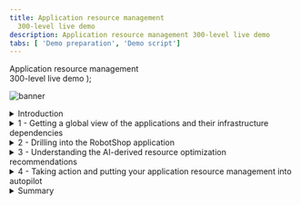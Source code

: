 ```yaml
---
title: Application resource management
  300-level live demo
description: Application resource management 300-level live demo
tabs: [ 'Demo preparation', 'Demo script']
---
```


  <span>
    Application resource management<br/> 300-level live demo
  </span> );

![banner](./images/ARM-GitHub-script-banner-12-15-21.jpg)

<span id="top"></span>

<details>
<summary>Introduction</summary>
<br/>

In this growing digital economy, the application is the business. Application performance, therefore, is one of highest CIO priorities.

<br/>

Home Robots Inc is a fully digital company selling innovative "household chores" robots globally via its RobotShop online marketplace. Clients browse and purchase through RobotShop's microservices-based cloud native app. Spot promotions and other marketing events, however, generate unpredictable load patterns. The result? Poor application performance and bad customer experiences. Without full stack visibility, IT Ops teams tend to either over or under provision resources based on best-guesses - which is highly inefficient, very costly and risky.

<br/>

In this demo, I'll show you how IBM Turbonomic, a solution based on Application Resource Management, helps RobotShop's SREs and IT Ops teams proactively assure application performance and operational efficiency across their mission critical deployments. We will:

<br/>
• See how Turbonomic stitches together a full-stack view from business applications to their supporting infrastructure <br/>
• Examine the resource optimization recommendations generated by AI-based platform analytics <br/>
• Demonstrate how to automate execution of platform-derived 'Actions' <br/>

<br/>

Let's get started!

<br/>

**Note**: This demo will be focus on application resource management in private clouds. A different demo will illustrate application resource management as it pertains to public clouds. 

<br/>

**[Go to top](#top)**

</details>

<details>

<summary>1 - Getting a global view of the applications and their infrastructure dependencies</summary>

<br/>

| **1.1** | **Ingesting data from observability platforms and other sources** |
| :--- | :--- |
| **Narration** | Turbonomic requires configuration and operational performance data to make resource optimization recommendations. The more data the better.<br/><br/>RobotShop is being observed by Instana. Turbonomic ingests data from Instana and builds a common data model to 'stitch' together a graphical view of the application-to-resource dependencies. This is called the 'Supply Chain'. |
| **Action** &nbsp; 1.1.1 | Click **Settings** (1) and select **Target Configurations** (2). Select **Instana** (3). <br/> <br/> <img src="https://raw.githubusercontent.com/ibm-garage-tsa/platinum-demos/master/src/pages/300-watson-aiops-application-resource-management/images/target-configurations.jpg" width="500" /> |

| **1.2** | **Examine the global supply chain** |
| :--- | :--- |
| **Narration** | The global supply chain models the dynamic relationships from the managed application, across the dependent infrastructure layers. |
| **Action** &nbsp; 1.2.1 | Log in to the Turbonomic instance and click the home **On** button. <br/><br/><img src="https://raw.githubusercontent.com/ibm-garage-tsa/platinum-demos/master/src/pages/300-watson-aiops-application-resource-management/images/global-supply-chain-6.jpg" width="800" /> |
| **Action** &nbsp; 1.2.2 | Hover over the **Business Application** entity (1), which shows the **business applications** that Turbonomic is aware of. The color of each circle reflects the current health of the entities: red represents performance recommendations, yellow represents efficiency recommendations, and green is healthy. |
| **Action** &nbsp; 1.2.3 | Hover over the **Business Transaction** entity (2), which shows logical business functions that an end-user would execute (such as a purchase or add-to-cart). Business applications are composed of these business transactions. |
| **Action** &nbsp; 1.2.4 | Hover over the **Service** entity (3). A service is basically a REST endpoint, and transactions use the services. |
| **Action** &nbsp; 1.2.5 | Hover over the **Application Component** entity (4). Services are hosted and executed in an Application component, like a JVM.
| **Action** &nbsp; 1.2.6 | Hover over the **Container** (5). Application components run on a container platform like Kubernetes. |
| **Action** &nbsp; 1.2.7 | Hover over the **Virtual Machine** entity (6). Application platforms are hosted in virtualized environments like vSphere. |

| **1.3** | **Explore the Top Business Applications** |
| :--- | :--- |
| **Narration** | Turbonomic displays the applications in order of risk. |
| **Action** &nbsp; 1.3.1 | Click the **Business Applications** entity. <br/><br/> <img src="https://raw.githubusercontent.com/ibm-garage-tsa/platinum-demos/master/src/pages/300-watson-aiops-application-resource-management/images/RobotShop-SLO-Violation-5.jpg" width="800" /> |
| **Narration** | We see that RobotShop currently has SLO violations - response time is up and service levels are below expectations.<br/><br/>The Application Resource Health bar indicates that there are some critical performance issues as well as some areas to improve efficiency.<br/><br/>The Actions button will enable you to take the recommended actions directly from Turbonomic.

<br/>

**[Go to top](#top)**

</details>

<details>

<summary>2 - Drilling into the RobotShop application</summary>

<br/>

| **2.1** | **Examine RobotShop resource dependencies** |
| :--- | :--- |
| **Narration** | Now that we have a broad understanding of the global view, let's examine the health of RobotShop. This is called 'scoping'. |
| **Action** &nbsp; 2.1.1 | Click the **RobotShop** link to scope to RobotShop.<br/><br/> <img src="https://raw.githubusercontent.com/ibm-garage-tsa/platinum-demos/master/src/pages/300-watson-aiops-application-resource-management/images/2021-12-16_23-44-25.png" width="800" /> |
| **Action** &nbsp; 2.1.2 | Notice that we are scoped to RobotShop, with data coming from Instana. <br/><br/> <img src="https://raw.githubusercontent.com/ibm-garage-tsa/platinum-demos/master/src/pages/300-watson-aiops-application-resource-management/images/RobotShop-Supply-Chain.jpg" width="800" /> |
| **Narration** | The supply chain is scoped to RobotShop, and the charts provide a quick view of RobotShop's overall operating health.<br/><br/>Since RobotShop is a Kubernetes-based cloud native application, all the entities in the supply chain are specific to a container infrastructure. |
| **Action** &nbsp; 2.1.3 | On the **Pending Actions** chart, click **Show All**.<br/> <br/> <img src="https://raw.githubusercontent.com/ibm-garage-tsa/platinum-demos/master/src/pages/300-watson-aiops-application-resource-management/images/pending-actions-show-all-6.png" width="800" /> |
| **Narration** | The Turbonomic engine performs an ongoing holistic analysis of the environment, generating actions that you can take to resolve and avoid emerging problems. <br/><br/>Here we can see container resize actions, categorized as performance and efficiency actions. These are displayed for you to either investigate further or execute directly.<br/><br/>Container resize up actions are typically performance-centric actions that are driven to resolve an underlying resource congestion issue. Container resize down actions are typically efficiency-centric actions that are pointing to a resource optimization opportunity, likely a consequence of resource over-provisioning. |
| **Action** &nbsp; 2.1.4 | On the **Action Center** panel, select **Workload Controller** and click **Details**. <br/> <br/> <img src="https://raw.githubusercontent.com/ibm-garage-tsa/platinum-demos/master/src/pages/300-watson-aiops-application-resource-management/images/RobotShop-Performance-Action-click-DETAILS.jpg" width="800" /> |

<br/>

**[Go to top](#top)**

</details>

<details>

<summary>3 - Understanding the AI-derived resource optimization recommendations </summary>

<br/>

| **3.1** | **Analyze a RobotShop performance recommendation** |
| :--- | :--- |
| **Narration** | Let's explore one of the performance recommendations in more detail. |
| **Action** &nbsp; 3.1.1 | On the **Action Details** page, click **Expand Details** to inspect the rationale behind the recommendations.<br/> <br/><img src="https://raw.githubusercontent.com/ibm-garage-tsa/platinum-demos/master/src/pages/300-watson-aiops-application-resource-management/images/Expand-Performance-Action-Details.png" width="800" /> |
| **Narration** | The graphs show an imminent congestion for the RobotShop card pod, based on the a percentile analysis from the last 30 days observation period. A recommendation to upsize the existing memory from 100 MB to 228 MB is made. The analysis also shows that if this action is taken, it will result in a reduction of memory utilization from 82% to 36%. This memory upsizing will mitigate the detected risk of contention for memory resources. |
| **Action** &nbsp; 3.1.2 | Review the performance action details.<br/> <br/> <img src="https://raw.githubusercontent.com/ibm-garage-tsa/platinum-demos/master/src/pages/300-watson-aiops-application-resource-management/images/performance-action-details.png" width="800" /> |
| **Action** &nbsp; 3.1.3 | Review the analytics.<br/> <br/> <img src="https://raw.githubusercontent.com/ibm-garage-tsa/platinum-demos/master/src/pages/300-watson-aiops-application-resource-management/images/performance-action-details-2.png" width="800" /> |

| **3.2** | **Analyze a RobotShop Efficiency recommendation** |
| :--- | :--- |
| **Narration** | When the architect initially does sizing, the values are based on best guesses and taking a safer path - typically resulting in the over-provisioning of resources. There is often opportunity to reclaim unused expensive resources and save costs.<br/><br/> Based on resource analysis of the RobotShop rabbitmq service, we can see that memory is over-provisioned and can be reduced. An Efficiency recommendation is made to reduce the memory of the pod from 512 MB to 384 MB. The downsizing will improve memory utilization without impacting overall service performance.<br/><br/>CPU, on the other hand, is potentially risky at 90% utilization level. The CPU congestion can result in a performance degradation of this service. A recommendation is also made to double the CPU capacity of the RobotShop rabbitmq container. |
| **Action** &nbsp; 3.2.1 | On the **Action Center** panel, select **rabbitmq**. Click **Details**.<br/><br/> <img src="https://raw.githubusercontent.com/ibm-garage-tsa/platinum-demos/master/src/pages/300-watson-aiops-application-resource-management/images/rabbitmq-overprovisioning-1.jpg" width="800" /> <br/><img src="https://raw.githubusercontent.com/ibm-garage-tsa/platinum-demos/master/src/pages/300-watson-aiops-application-resource-management/images/rabbitmq-overprovisioning-2.jpg" width="800" /> |

| **3.3** | **Analyze a workload consolidation recommendation** |
| :--- | :--- |
| **Narration** | The performance of a service depends on the availability of compute resources to the encapsulating pod. The pod runs on a node, so the performance and efficiency of the node matters. We will see how Turbonomic intelligently and proactively redistributes workloads in real time to better optimize the full stack. |
| **Action** &nbsp; 3.3.1 | On the **RobotShop** supply chain, click **Namespace**.<br/> <br/> <img src="https://raw.githubusercontent.com/ibm-garage-tsa/platinum-demos/master/src/pages/300-watson-aiops-application-resource-management/images/RobotShop-Namespace.png" width="500" />
| **Narration** | A Namespace is a logical pool of resources that manages workloads based on specific requirements or business needs. The Capacity and Usage chart provides a quick view into quotas set on this cluster, and the relative utilization of the resources. These quotas serve as the guardrails when making container sizing decisions. The Top Services chart shows that the RobotShop rabbitmq service can benefit from some performance and efficiency actions. |
| **Action** &nbsp; 3.3.2 | On the **Service-robot-shop/rabbitmq** row, click **Actions**.<br/><br/>  <img src="https://raw.githubusercontent.com/ibm-garage-tsa/platinum-demos/master/src/pages/300-watson-aiops-application-resource-management/images/RabbitMQ-Actions-Click.png" width="800" /> |
| **Action** &nbsp; 3.3.3 | .<br/><br/> <img src="https://raw.githubusercontent.com/ibm-garage-tsa/platinum-demos/master/src/pages/300-watson-aiops-application-resource-management/images/action-center.png" width="800" /> |

action-center.png

| **Action** &nbsp; 3.3.4 | On the **Action Center** panel, under **Move**, select **Container Pods**, then **robotshop/rabbitmq** under **Move Actions**. Click **Details**.<br/> <br/> <img src="https://raw.githubusercontent.com/ibm-garage-tsa/platinum-demos/master/src/pages/300-watson-aiops-application-resource-management/images/rabbitmq-Action-Details-1.pending" width="800" /> |
| **Narration** | The RobotShop rabbitmq service is a queueing service hosting the RabbitMQ server. Turbonomic analysis indicates that the worker node currently hosting the rabbitmq service is under-utilized and that operational efficiency can be further improved by moving this service to another worker node - consolidating the cluster resources on fewer worker nodes. The analytics also compute the approximate future resource utilization rates of the source and target worker nodes if the actions were to be taken. Without these capabilities, the alternate manual approach can be slow, reactive, error-prone and increasingly challenging as the number of services on the cluster grow.<br/><br/>Last but not least, the analytics also inform the user whether these resource optimization actions can be taken from within Turbonomic. Let's look at that next. |
 
<br/>

**[Go to top](#top)**

</details>

<details>

<summary>4 - Taking action and putting your application resource management into autopilot </summary>

<br/>

| **4.1** | **Manually executing an action** |
| :--- | :--- |
| **Narration** | The application resource management process generates a set of actions that the user can take to proactively avoid a potential performance issue. All actions generated appear as pending, viewable in the Pending Actions chart (as seen above). We can then determine whether to execute them manually from within Turbonomic, or to automate the action execution and remove or minimize the human intervention. Let's look at the manual execution process first. <br/<br/>Manually execute the recommended resource Efficiency action on the robot-shop/rabbitmq service. Turbonomic conveniently allows you to execute the recommended action right from within the platform. This enhances productivity as no tool hopping is necessary, and makes all the audit trails (eg, what actions were executed, by whom and when) easily available for compliance purposes if necessary. |
| **Action** &nbsp; 4.1.1 | In the **Action Center** panel, under **Move**, select the **robot-shop/rabbitmq** action. Click **Execute Action**.<br/><br/> <img src="https://raw.githubusercontent.com/ibm-garage-tsa/platinum-demos/master/src/pages/300-watson-aiops-application-resource-management/images/Take-Action-Manually.jpg" width="800" /> |

| **4.2** | **Automate action execution and eliminate manual intervention** |
| :--- | :--- |
| **Narration** | RobotShop is composed of a dozen or so microservices. Given the fluctuating demand patterns and the availability of computing capacity, resource optimization actions will be continuously generated by the platform - with the sole goal of keeping RobotShop in the 'desired state'. <br/><br/>We will now briefly walk through defining automation policies to automate the execution of these actions. |
| **Action** &nbsp; 4.2.1 | From **Settings**, click **Policies**. Then click **New Automation Policy** and select **Container Pod**.<br/> <br/> <img src="https://raw.githubusercontent.com/ibm-garage-tsa/platinum-demos/master/src/pages/300-watson-aiops-application-resource-management/images/Automation-Policy-1.jpg" width="500" /> |
| **Narration** | The process defining an automation policy is the same across the various entity types, but the Action Types vary as they are entity specific. |
| **Action** &nbsp; 4.2.2 | Fill out the **Action and Orchestration** panel.<br/><br/> Define the **Action Types** that will be automated by this automation policy: **Move**, **Suspend**, **Provision**.<br/><br/>Set **Action Generation** to **Generate Actions**.<br/><br/>Set **Action Acceptance** to **Automatic**.<br/><br/>**Do not** click **Submit**.<br/> <br/> <img src="https://raw.githubusercontent.com/ibm-garage-tsa/platinum-demos/master/src/pages/300-watson-aiops-application-resource-management/images/Automation-Policy-2.jpg" width="500" /> |
| **Narration** | Once the Automation Policy is saved, it will go into effect. All actions generated such as Move, Suspend, and Provision will now be executed automatically.<br/><br/>The main benefit and best practice of Turbonomic is to execute an increasing number of actions automatically. Removing human intervention and leveraging automation will maintain application performance and improve operational efficiency. |

<br/>

**[Go to top](#top)**

</details>

<details>

<summary>Summary</summary>

<br/>

In this demo we showed you how Turbonomic can assure the performance of your applications and improve the operational efficiency of the supporting application infrastructure. Using RobotShop, we walked through examples of how Turbonomic can augment the well-known benefits of a container platform to provide additional and high-value capabilities - ranging from intelligent container right sizing and SLA management to over-provisioning and cluster-wide workload consolidation.

<br/>

**[Go to top](#top)**

</details>
